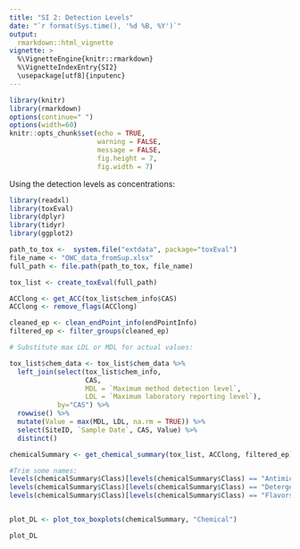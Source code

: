 ```yaml
---
title: "SI 2: Detection Levels"
date: "`r format(Sys.time(), '%d %B, %Y')`"
output: 
  rmarkdown::html_vignette
vignette: >
  %\VignetteEngine{knitr::rmarkdown}
  %\VignetteIndexEntry{SI2}
  \usepackage[utf8]{inputenc}
---
```



```r
library(knitr)
library(rmarkdown)
options(continue=" ")
options(width=60)
knitr::opts_chunk$set(echo = TRUE,
                      warning = FALSE,
                      message = FALSE,
                      fig.height = 7,
                      fig.width = 7)
```

Using the detection levels as concentrations:


```r
library(readxl)
library(toxEval)
library(dplyr)
library(tidyr)
library(ggplot2)

path_to_tox <-  system.file("extdata", package="toxEval")
file_name <- "OWC_data_fromSup.xlsx"
full_path <- file.path(path_to_tox, file_name)

tox_list <- create_toxEval(full_path)

ACClong <- get_ACC(tox_list$chem_info$CAS)
ACClong <- remove_flags(ACClong)

cleaned_ep <- clean_endPoint_info(endPointInfo)
filtered_ep <- filter_groups(cleaned_ep)

# Substitute max LDL or MDL for actual values:

tox_list$chem_data <- tox_list$chem_data %>%
  left_join(select(tox_list$chem_info,
                   CAS,
                   MDL = `Maximum method detection level`,
                   LDL = `Maximum laboratory reporting level`),
            by="CAS") %>%
  rowwise() %>%
  mutate(Value = max(MDL, LDL, na.rm = TRUE)) %>%
  select(SiteID, `Sample Date`, CAS, Value) %>%
  distinct()

chemicalSummary <- get_chemical_summary(tox_list, ACClong, filtered_ep)

#Trim some names:
levels(chemicalSummary$Class)[levels(chemicalSummary$Class) == "Antimicrobial Disinfectants"] <- "Antimicrobial"
levels(chemicalSummary$Class)[levels(chemicalSummary$Class) == "Detergent Metabolites"] <- "Detergent"
levels(chemicalSummary$Class)[levels(chemicalSummary$Class) == "Flavors and Fragrances"] <- "Flavor/Fragrance"


plot_DL <- plot_tox_boxplots(chemicalSummary, "Chemical")

plot_DL

```